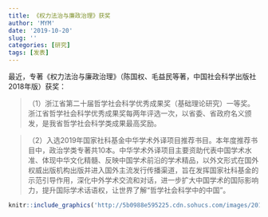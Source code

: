 ```yaml
---
title: 《权力法治与廉政治理》获奖
author: 'MYM'
date: '2019-10-20'
slug: ''
categories: [研究]
tags: [发表]
---
```



最近，专著《权力法治与廉政治理》（陈国权、毛益民等著，中国社会科学出版社2018年版）获奖：

>（1）浙江省第二十届哲学社会科学优秀成果奖（基础理论研究）一等奖。浙江省哲学社会科学优秀成果奖每两年评选一次，以省委、省政府名义颁发，是我省哲学社会科学类成果最高奖励。

>（2）入选2019年国家社科基金中华学术外译项目推荐书目。本年度推荐书目中，政治学类专著共10本。中华学术外译项目主要资助代表中国学术水准、体现中华文化精髓、反映中国学术前沿的学术精品，以外文形式在国外权威出版机构出版并进入国外主流发行传播渠道，旨在发挥国家社科基金的示范引导作用，深化中外学术交流和对话，进一步扩大中国学术的国际影响力，提升国际学术话语权，让世界了解“哲学社会科学中的中国”。

```r
knitr::include_graphics('http://5b0988e595225.cdn.sohucs.com/images/20190306/29dd5c193b894d0bbd93e52b83b89076.png')
```


